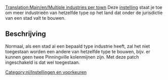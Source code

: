 [[Translation:Main/en/Multiple industries per town]]
Deze [[Main/en/geavanceerde instellingen/Economie/Nl#Meerdere vergelijkbare industrieën per stad toestaan|instelling]] staat je toe om meer industrieën van hetzelfde type op het land dat onder de jurisdictie van een stad valt te bouwen.

== Beschrijving ==

Normaal, als een stad al een bepaald type industrie heeft, zal het niet toegestaan worden een andere van hetzelfde type te bouwen, bijv. er kunnen geen twee Pinningville kolenmijnen zijn. Met deze patch ingeschakeld is dat wel toegestaan.

[[Category:nl/Instellingen en voorkeuren]]